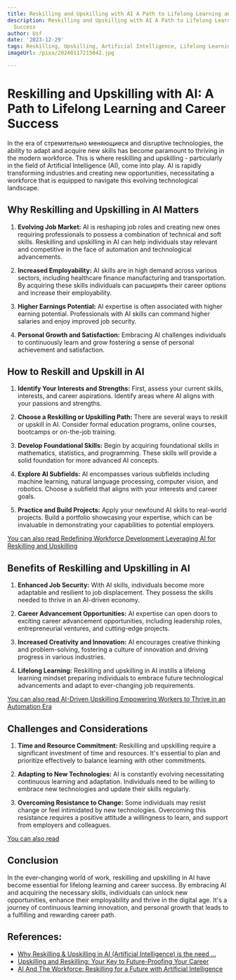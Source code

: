 ```yaml
---
title: Reskilling and Upskilling with AI A Path to Lifelong Learning and Career Success
description: Reskilling and Upskilling with AI A Path to Lifelong Learning and Career
  Success
author: Usf
date: '2023-12-29'
tags: Reskilling, Upskilling, Artificial Intelligence, Lifelong Learning, Career Success
imageUrl: /pixa/20240117215042.jpg

---
```

# Reskilling and Upskilling  with AI: A  Path to Lifelong Learning and Career Success

In the era of стремительно меняющиеся and disruptive technologies, the ability to adapt and acquire new skills has become paramount to thriving in the modern  workforce. This is  where  reskilling and  upskilling - particularly in the field of Artificial Intelligence (AI), come into play. AI is rapidly transforming industries and creating new opportunities, necessitating a workforce that is  equipped to navigate this evolving technological landscape.

## Why Reskilling and  Upskilling in AI Matters

1. **Evolving  Job Market:** AI is reshaping job roles and creating new ones requiring professionals to possess  a combination of technical and soft skills.  Reskilling and upskilling in AI can  help  individuals stay relevant and competitive  in the face of automation and technological advancements.

2. **Increased  Employability:** AI skills are  in  high demand across various sectors, including healthcare finance  manufacturing and transportation. By acquiring these skills individuals can расширять their career options and increase their employability.

3. **Higher Earnings Potential:** AI expertise is often associated with higher earning potential. Professionals with AI skills can command higher salaries and enjoy improved  job  security.

4. **Personal Growth and Satisfaction:** Embracing AI  challenges  individuals  to continuously learn and grow fostering  a sense of personal  achievement and satisfaction.

## How to Reskill and Upskill in AI

1. **Identify Your Interests and Strengths:** First, assess your current skills,  interests, and career  aspirations. Identify  areas where AI aligns with your passions and strengths.

2.  **Choose a Reskilling or  Upskilling Path:** There are several ways to reskill  or upskill in AI.  Consider  formal education programs, online courses, bootcamps or on-the-job training.

3. **Develop Foundational Skills:** Begin by acquiring foundational skills in mathematics, statistics, and programming. These skills will provide a solid foundation for  more advanced AI concepts.

4. **Explore AI Subfields:** AI  encompasses various subfields including machine learning, natural language processing, computer vision, and robotics. Choose a subfield that aligns with your interests and career goals.

5. **Practice and Build Projects:** Apply your newfound AI skills to real-world projects. Build a portfolio showcasing your  expertise, which can be invaluable in demonstrating your capabilities to potential employers.

[You can also read Redefining Workforce Development Leveraging AI for Reskilling and Upskilling](Redefining%20Workforce%20Development%20Leveraging%20AI%20for%20Reskilling%20and%20Upskilling)


##  Benefits  of Reskilling and Upskilling in AI

1. **Enhanced Job Security:** With AI skills, individuals become more adaptable and resilient to  job displacement. They possess the skills  needed to thrive in an AI-driven economy.

2. **Career Advancement  Opportunities:** AI expertise can open  doors to exciting  career advancement opportunities,  including leadership roles, entrepreneurial ventures, and cutting-edge projects.

3. **Increased Creativity and Innovation:** AI encourages creative thinking and problem-solving, fostering a culture of  innovation and driving progress in  various industries.

4. **Lifelong Learning:** Reskilling and upskilling in AI instills a lifelong learning mindset preparing individuals to embrace future technological advancements and adapt to ever-changing job  requirements.

[You can also read AI-Driven Upskilling Empowering Workers to Thrive in  an Automation Era](AI-Driven%20Upskilling%20Empowering%20Workers%20to%20Thrive%20in%20an%20Automation%20Era)


## Challenges and  Considerations

1. **Time and Resource Commitment:** Reskilling and upskilling require a significant investment of time and resources.  It's  essential to plan and prioritize effectively to balance learning with other commitments.

2. **Adapting to New  Technologies:** AI is constantly evolving necessitating continuous  learning and adaptation. Individuals need to be willing to embrace new technologies and update their skills regularly.

3. **Overcoming Resistance  to  Change:** Some individuals may resist change or feel intimidated by  new technologies. Overcoming this resistance requires  a positive attitude a willingness to learn, and support from employers and colleagues.

[You can also read ]()


## Conclusion

In the  ever-changing world of work,  reskilling and upskilling in AI have become essential for lifelong learning and career success. By embracing AI and acquiring the necessary skills, individuals can unlock new opportunities, enhance their employability and  thrive  in the digital age. It's a journey of continuous learning innovation,  and personal growth that leads to a fulfilling and rewarding career path.

## References:
- [Why Reskilling & Upskilling in AI (Artificial Intelligence) is the need ...](https://www.linkedin.com/pulse/why-reskilling-upskilling-ai-artificial-intelligence-need)
- [Upskilling and Reskilling: Your Key to Future-Proofing Your Career](https://www.linkedin.com/pulse/upskilling-reskilling-your-key-future-proofing-career-ravi-4slpc?trk=articles_directory)
- [AI And The Workforce: Reskilling for a Future with Artificial Intelligence](https://www.learnow.live/blog/ai-and-the-workforce-it-s-all-about-reskilling)
